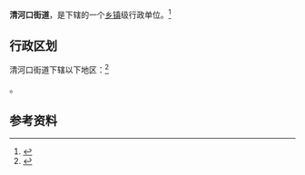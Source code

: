 {{中国乡级行政区|42/06/06/005/000}}

'''清河口街道'''，是{{PRC admin/fullname|42/06/06/005/000|3}}下辖的一个[[乡镇|乡镇]]级行政单位。<ref>{{PRC admin/ref sgc|{{PRC admin/parent|42/06/06/005/000}}}}</ref>

== 行政区划 ==

清河口街道下辖以下地区：<ref>{{PRC admin/ref sgc|42/06/06/005/000}}</ref>

{{PRC admin/children|42/06/06/005/000}}。

== 参考资料 ==

{{reflist}}

{{行政区划小作品}}
{{PRC admin/navcat|42/06/06/005/000}}